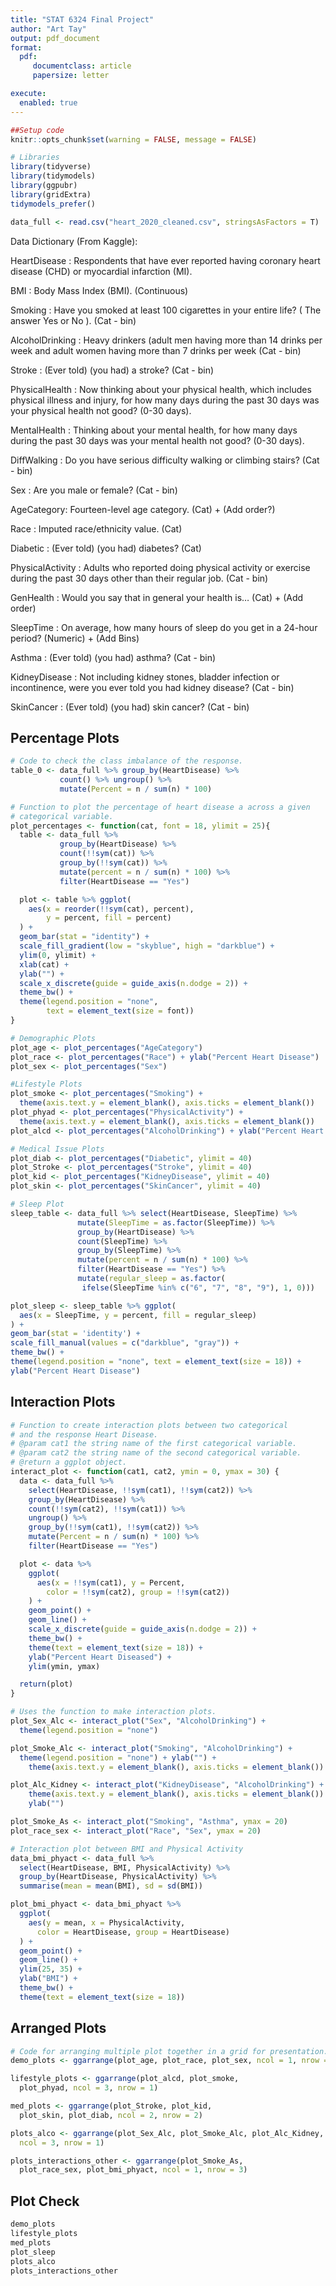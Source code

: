 ```yaml
---
title: "STAT 6324 Final Project"
author: "Art Tay"
output: pdf_document
format:
  pdf:
     documentclass: article
     papersize: letter

execute:
  enabled: true
---
```

```r
##Setup code
knitr::opts_chunk$set(warning = FALSE, message = FALSE)

# Libraries
library(tidyverse)
library(tidymodels)
library(ggpubr)
library(gridExtra)
tidymodels_prefer()
```

```r
data_full <- read.csv("heart_2020_cleaned.csv", stringsAsFactors = T)
```

Data Dictionary (From Kaggle):

HeartDisease : Respondents that have ever reported having coronary heart disease (CHD) or myocardial infarction (MI).

BMI : Body Mass Index (BMI). (Continuous)

Smoking : Have you smoked at least 100 cigarettes in your entire life? ( The answer Yes or No ). (Cat - bin)

AlcoholDrinking : Heavy drinkers (adult men having more than 14 drinks per week and adult women having more than 7 drinks per week (Cat - bin)

Stroke : (Ever told) (you had) a stroke? (Cat - bin)

PhysicalHealth : Now thinking about your physical health, which includes physical illness and injury, for how many days during the past 30 days was your physical health not good? (0-30 days).

MentalHealth : Thinking about your mental health, for how many days during the past 30 days was your mental health not good? (0-30 days).

DiffWalking : Do you have serious difficulty walking or climbing stairs? (Cat - bin)

Sex : Are you male or female? (Cat - bin)

AgeCategory: Fourteen-level age category. (Cat) + (Add order?)

Race : Imputed race/ethnicity value. (Cat)

Diabetic : (Ever told) (you had) diabetes? (Cat)

PhysicalActivity : Adults who reported doing physical activity or exercise during the past 30 days other than their regular job. (Cat - bin)

GenHealth : Would you say that in general your health is... (Cat) + (Add order)

SleepTime : On average, how many hours of sleep do you get in a 24-hour period? (Numeric) + (Add Bins)

Asthma : (Ever told) (you had) asthma? (Cat - bin)

KidneyDisease : Not including kidney stones, bladder infection or incontinence, were you ever told you had kidney disease? (Cat - bin)

SkinCancer : (Ever told) (you had) skin cancer? (Cat - bin)

## Percentage Plots
```r
# Code to check the class imbalance of the response.
table_0 <- data_full %>% group_by(HeartDisease) %>%
           count() %>% ungroup() %>%
           mutate(Percent = n / sum(n) * 100)
```

```r
# Function to plot the percentage of heart disease a across a given
# categorical variable.
plot_percentages <- function(cat, font = 18, ylimit = 25){
  table <- data_full %>%
           group_by(HeartDisease) %>%
           count(!!sym(cat)) %>%
           group_by(!!sym(cat)) %>%
           mutate(percent = n / sum(n) * 100) %>%
           filter(HeartDisease == "Yes")

  plot <- table %>% ggplot(
    aes(x = reorder(!!sym(cat), percent),
        y = percent, fill = percent)
  ) +
  geom_bar(stat = "identity") +
  scale_fill_gradient(low = "skyblue", high = "darkblue") +
  ylim(0, ylimit) +
  xlab(cat) +
  ylab("") +
  scale_x_discrete(guide = guide_axis(n.dodge = 2)) +
  theme_bw() +
  theme(legend.position = "none",
        text = element_text(size = font))
}
```

```r
# Demographic Plots
plot_age <- plot_percentages("AgeCategory")
plot_race <- plot_percentages("Race") + ylab("Percent Heart Disease")
plot_sex <- plot_percentages("Sex")

#Lifestyle Plots
plot_smoke <- plot_percentages("Smoking") +
  theme(axis.text.y = element_blank(), axis.ticks = element_blank())
plot_phyad <- plot_percentages("PhysicalActivity") +
  theme(axis.text.y = element_blank(), axis.ticks = element_blank())
plot_alcd <- plot_percentages("AlcoholDrinking") + ylab("Percent Heart Disease")

# Medical Issue Plots
plot_diab <- plot_percentages("Diabetic", ylimit = 40)
plot_Stroke <- plot_percentages("Stroke", ylimit = 40)
plot_kid <- plot_percentages("KidneyDisease", ylimit = 40)
plot_skin <- plot_percentages("SkinCancer", ylimit = 40)
```

```r
# Sleep Plot
sleep_table <- data_full %>% select(HeartDisease, SleepTime) %>%
               mutate(SleepTime = as.factor(SleepTime)) %>%
               group_by(HeartDisease) %>%
               count(SleepTime) %>%
               group_by(SleepTime) %>%
               mutate(percent = n / sum(n) * 100) %>%
               filter(HeartDisease == "Yes") %>%
               mutate(regular_sleep = as.factor(
                ifelse(SleepTime %in% c("6", "7", "8", "9"), 1, 0)))

plot_sleep <- sleep_table %>% ggplot(
  aes(x = SleepTime, y = percent, fill = regular_sleep)
) +
geom_bar(stat = 'identity') +
scale_fill_manual(values = c("darkblue", "gray")) +
theme_bw() +
theme(legend.position = "none", text = element_text(size = 18)) +
ylab("Percent Heart Disease")
```

## Interaction Plots
```r
# Function to create interaction plots between two categorical
# and the response Heart Disease.
# @param cat1 the string name of the first categorical variable.
# @param cat2 the string name of the second categorical variable.
# @return a ggplot object.
interact_plot <- function(cat1, cat2, ymin = 0, ymax = 30) {
  data <- data_full %>%
    select(HeartDisease, !!sym(cat1), !!sym(cat2)) %>%
    group_by(HeartDisease) %>%
    count(!!sym(cat2), !!sym(cat1)) %>%
    ungroup() %>%
    group_by(!!sym(cat1), !!sym(cat2)) %>%
    mutate(Percent = n / sum(n) * 100) %>%
    filter(HeartDisease == "Yes")

  plot <- data %>%
    ggplot(
      aes(x = !!sym(cat1), y = Percent,
        color = !!sym(cat2), group = !!sym(cat2))
    ) +
    geom_point() +
    geom_line() +
    scale_x_discrete(guide = guide_axis(n.dodge = 2)) +
    theme_bw() +
    theme(text = element_text(size = 18)) +
    ylab("Percent Heart Diseased") +
    ylim(ymin, ymax)

  return(plot)
}
```

```r
# Uses the function to make interaction plots.
plot_Sex_Alc <- interact_plot("Sex", "AlcoholDrinking") +
  theme(legend.position = "none")

plot_Smoke_Alc <- interact_plot("Smoking", "AlcoholDrinking") +
  theme(legend.position = "none") + ylab("") +
    theme(axis.text.y = element_blank(), axis.ticks = element_blank())

plot_Alc_Kidney <- interact_plot("KidneyDisease", "AlcoholDrinking") +
    theme(axis.text.y = element_blank(), axis.ticks = element_blank()) +
    ylab("")

plot_Smoke_As <- interact_plot("Smoking", "Asthma", ymax = 20)
plot_race_sex <- interact_plot("Race", "Sex", ymax = 20)
```

```r
# Interaction plot between BMI and Physical Activity
data_bmi_phyact <- data_full %>%
  select(HeartDisease, BMI, PhysicalActivity) %>%
  group_by(HeartDisease, PhysicalActivity) %>%
  summarise(mean = mean(BMI), sd = sd(BMI))

plot_bmi_phyact <- data_bmi_phyact %>%
  ggplot(
    aes(y = mean, x = PhysicalActivity,
      color = HeartDisease, group = HeartDisease)
  ) +
  geom_point() +
  geom_line() +
  ylim(25, 35) +
  ylab("BMI") +
  theme_bw() +
  theme(text = element_text(size = 18))
```

## Arranged Plots
```r
# Code for arranging multiple plot together in a grid for presentation.
demo_plots <- ggarrange(plot_age, plot_race, plot_sex, ncol = 1, nrow = 3)

lifestyle_plots <- ggarrange(plot_alcd, plot_smoke,
  plot_phyad, ncol = 3, nrow = 1)

med_plots <- ggarrange(plot_Stroke, plot_kid,
  plot_skin, plot_diab, ncol = 2, nrow = 2)

plots_alco <- ggarrange(plot_Sex_Alc, plot_Smoke_Alc, plot_Alc_Kidney,
  ncol = 3, nrow = 1)

plots_interactions_other <- ggarrange(plot_Smoke_As,
  plot_race_sex, plot_bmi_phyact, ncol = 1, nrow = 3)
```

## Plot Check
```r
demo_plots
lifestyle_plots
med_plots
plot_sleep
plots_alco
plots_interactions_other
```